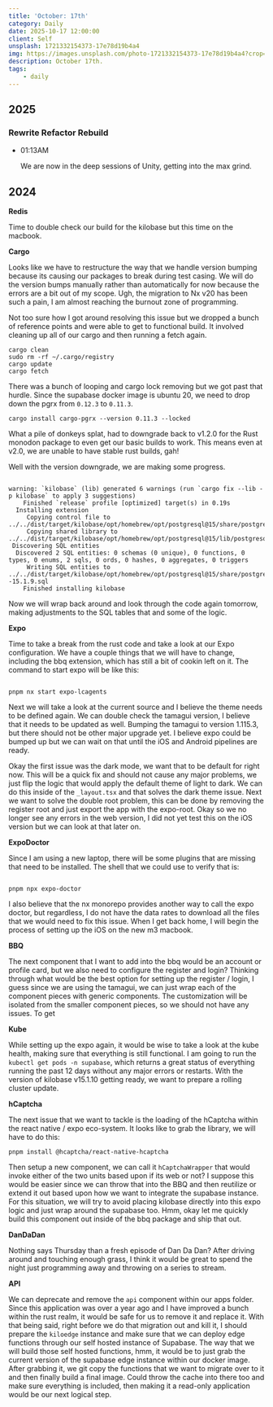 ```yaml
---
title: 'October: 17th'
category: Daily
date: 2025-10-17 12:00:00
client: Self
unsplash: 1721332154373-17e78d19b4a4
img: https://images.unsplash.com/photo-1721332154373-17e78d19b4a4?crop=entropy&cs=srgb&fm=jpg&ixid=MnwzNjM5Nzd8MHwxfHJhbmRvbXx8fHx8fHx8fDE2ODE3NDg2ODY&ixlib=rb-4.0.3&q=85
description: October 17th.
tags:
    - daily
---
```



## 2025

### Rewrite Refactor Rebuild

-   01:13AM

    We are now in the deep sessions of Unity, getting into the max grind.

## 2024

**Redis**

Time to double check our build for the kilobase but this time on the macbook.

**Cargo**

Looks like we have to restructure the way that we handle version bumping because its causing our packages to break during test casing.
We will do the version bumps manually rather than automatically for now because the errors are a bit out of my scope.
Ugh, the migration to Nx v20 has been such a pain, I am almost reaching the burnout zone of programming.

Not too sure how I got around resolving this issue but we dropped a bunch of reference points and were able to get to functional build.
It involved cleaning up all of our cargo and then running a fetch again.

```shell
cargo clean
sudo rm -rf ~/.cargo/registry
cargo update
cargo fetch
```

There was a bunch of looping and cargo lock removing but we got past that hurdle.
Since the supabase docker image is ubuntu 20, we need to drop down the pgrx from `0.12.3` to `0.11.3`.

```shell
cargo install cargo-pgrx --version 0.11.3 --locked
```

What a pile of donkeys splat, had to downgrade back to v1.2.0 for the Rust monodon package to even get our basic builds to work.
This means even at v2.0, we are unable to have stable rust builds, gah!

Well with the version downgrade, we are making some progress.

```

warning: `kilobase` (lib) generated 6 warnings (run `cargo fix --lib -p kilobase` to apply 3 suggestions)
    Finished `release` profile [optimized] target(s) in 0.19s
  Installing extension
     Copying control file to ../../dist/target/kilobase/opt/homebrew/opt/postgresql@15/share/postgresql@15/extension/kilobase.control
     Copying shared library to ../../dist/target/kilobase/opt/homebrew/opt/postgresql@15/lib/postgresql/kilobase.so
 Discovering SQL entities
  Discovered 2 SQL entities: 0 schemas (0 unique), 0 functions, 0 types, 0 enums, 2 sqls, 0 ords, 0 hashes, 0 aggregates, 0 triggers
     Writing SQL entities to ../../dist/target/kilobase/opt/homebrew/opt/postgresql@15/share/postgresql@15/extension/kilobase--15.1.9.sql
    Finished installing kilobase

```

Now we will wrap back around and look through the code again tomorrow, making adjustments to the SQL tables that and some of the logic.

**Expo**

Time to take a break from the rust code and take a look at our Expo configuration.
We have a couple things that we will have to change, including the bbq extension, which has still a bit of cookin left on it.
The command to start expo will be like this:

```shell

pnpm nx start expo-lcagents

```

Next we will take a look at the current source and I believe the theme needs to be defined again.
We can double check the tamagui version, I believe that it needs to be updated as well.
Bumping the tamagui to version 1.115.3, but there should not be other major upgrade yet.
I believe expo could be bumped up but we can wait on that until the iOS and Android pipelines are ready.

Okay the first issue was the dark mode, we want that to be default for right now.
This will be a quick fix and should not cause any major problems, we just flip the logic that would apply the default theme of light to dark.
We can do this inside of the `_layout.tsx` and that solves the dark theme issue.
Next we want to solve the double root problem, this can be done by removing the register root and just export the app with the expo-root.
Okay so we no longer see any errors in the web version, I did not yet test this on the iOS version but we can look at that later on.


**ExpoDoctor**

Since I am using a new laptop, there will be some plugins that are missing that need to be installed.
The shell that we could use to verify that is:

```shell

pnpm npx expo-doctor

```

I also believe that the nx monorepo provides another way to call the expo doctor, but regardless, I do not have the data rates to download all the files that we would need to fix this issue.
When I get back home, I will begin the process of setting up the iOS on the new m3 macbook.

**BBQ**

The next component that I want to add into the bbq would be an account or profile card, but we also need to configure the register and login?
Thinking through what would be the best option for setting up the register / login, I guess since we are using the tamagui, we can just wrap each of the component pieces with generic components.
The customization will be isolated from the smaller component pieces, so we should not have any issues.
To get 

**Kube**

While setting up the expo again, it would be wise to take a look at the kube health, making sure that everything is still functional.
I am going to run the `kubectl get pods -n supabase`, which returns a great status of everything running the past 12 days without any major errors or restarts.
With the version of kilobase v15.1.10 getting ready, we want to prepare a rolling cluster update.


**hCaptcha**

The next issue that we want to tackle is the loading of the hCaptcha within the react native / expo eco-system.
It looks like to grab the library, we will have to do this:

```
pnpm install @hcaptcha/react-native-hcaptcha
```

Then setup a new component, we can call it `hCaptchaWrapper` that would invoke either of the two units based upon if its web or not?
I suppose this would be easier since we can throw that into the BBQ and then reutilize or extend it out based upon how we want to integrate the supabase instance.
For this situation, we will try to avoid placing kilobase directly into this expo logic and just wrap around the supabase too.
Hmm, okay let me quickly build this component out inside of the bbq package and ship that out.

**DanDaDan**

Nothing says Thursday than a fresh episode of Dan Da Dan?
After driving around and touching enough grass, I think it would be great to spend the night just programming away and throwing on a series to stream.

**API**

We can deprecate and remove the `api` component within our apps folder.
Since this application was over a year ago and I have improved a bunch within the rust realm, it would be safe for us to remove it and replace it.
With that being said, right before we do that migration out and kill it, I should prepare the `kiloedge` instance and make sure that we can deploy edge functions through our self hosted instance of Supabase.
The way that we will build those self hosted functions, hmm, it would be to just grab the current version of the supabase edge instance within our docker image.
After grabbing it, we git copy the functions that we want to migrate over to it and then finally build a final image.
Could throw the cache into there too and make sure everything is included, then making it a read-only application would be our next logical step.